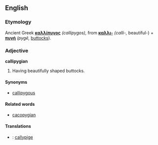 ==English==
===Etymology=== 
Ancient Greek '''[[καλλίπυγος]]''' ''(callipygos),'' from '''[[καλλι-]]''' ''(calli-,'' beautiful-) + '''[[πυγή]]''' ''(pyg&#275;,'' [[buttocks]]).

===Adjective===
'''callipygian'''

# Having beautifully shaped buttocks.

====Synonyms====
*[[callipygous]]

====Related words==== 
*[[cacopygian]]

====Translations====
*{{fr}}: [[callypige]]